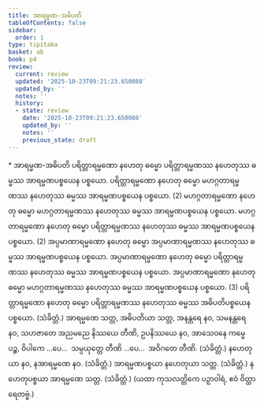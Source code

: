 ```yaml
---
title: အာရမ္မဏ-အဓိပတိ
tableOfContents: false
sidebar:
  order: 1
type: tipitaka
basket: ab
book: p4
review:
  current: review
  updated: '2025-10-23T09:21:23.650088'
  updated_by: ''
  notes: ''
  history:
  - state: review
    date: '2025-10-23T09:21:23.650088'
    updated_by: ''
    notes: ''
    previous_state: draft
---
```



<ReviewStatus review={frontmatter.review} showDetails={true} />

<HypothesisAnnotation frontmatter={frontmatter} />

<DynamicBreadcrumb />

<Paragraph type="center" book="p4">
* အာရမ္မဏ-အဓိပတိ
</Paragraph>

<Division number="172" book="p4" e="ch" v="39" p="527">

<Paragraph number="635" book="p4">
ပရိတ္တာရမ္မဏော နဟေတု ဓမ္မော ပရိတ္တာရမ္မဏဿ နဟေတုဿ ဓမ္မဿ အာရမ္မဏပစ္စယေန ပစ္စယော. ပရိတ္တာရမ္မဏော နဟေတု ဓမ္မော မဟဂ္ဂတာရမ္မဏဿ နဟေတုဿ ဓမ္မဿ အာရမ္မဏပစ္စယေန ပစ္စယော. (2)
</Paragraph>

<Paragraph number="636" book="p4">
မဟဂ္ဂတာရမ္မဏော နဟေတု ဓမ္မော မဟဂ္ဂတာရမ္မဏဿ နဟေတုဿ ဓမ္မဿ အာရမ္မဏပစ္စယေန ပစ္စယော. မဟဂ္ဂတာရမ္မဏော နဟေတု ဓမ္မော ပရိတ္တာရမ္မဏဿ နဟေတုဿ ဓမ္မဿ အာရမ္မဏပစ္စယေန ပစ္စယော. (2)
</Paragraph>

<Paragraph number="637" book="p4">
အပ္ပမာဏာရမ္မဏော နဟေတု ဓမ္မော အပ္ပမာဏာရမ္မဏဿ နဟေတုဿ ဓမ္မဿ အာရမ္မဏပစ္စယေန ပစ္စယော. အပ္ပမာဏာရမ္မဏော နဟေတု ဓမ္မော ပရိတ္တာရမ္မဏဿ နဟေတုဿ ဓမ္မဿ အာရမ္မဏပစ္စယေန ပစ္စယော. အပ္ပမာဏာရမ္မဏော နဟေတု ဓမ္မော မဟဂ္ဂတာရမ္မဏဿ နဟေတုဿ ဓမ္မဿ အာရမ္မဏပစ္စယေန ပစ္စယော. (3)
</Paragraph>

<Paragraph number="638" book="p4">
ပရိတ္တာရမ္မဏော နဟေတု ဓမ္မော ပရိတ္တာရမ္မဏဿ နဟေတုဿ ဓမ္မဿ အဓိပတိပစ္စယေန ပစ္စယော. (သံခိတ္တံ.)
</Paragraph>

</Division>
<Division number="173" book="p4" e="ch" v="39" p="527">

<Paragraph number="639" book="p4">
အာရမ္မဏေ သတ္တ, အဓိပတိယာ သတ္တ, အနန္တရေ နဝ, သမနန္တရေ နဝ, သဟဇာတေ အညမညေ နိဿယေ တီဏိ, ဥပနိဿယေ နဝ, အာသေဝနေ ကမ္မေ ပဉ္စ, ဝိပါကေ …ပေ…  သမ္ပယုတ္တေ တီဏိ …ပေ…  အဝိဂတေ တီဏိ. (သံခိတ္တံ.)
</Paragraph>

<Paragraph number="640" book="p4">
နဟေတုယာ နဝ, နအာရမ္မဏေ နဝ. (သံခိတ္တံ.)
</Paragraph>

<Paragraph number="641" book="p4">
အာရမ္မဏပစ္စယာ နဟေတုယာ သတ္တ. (သံခိတ္တံ.)
</Paragraph>

<Paragraph number="642" book="p4">
နဟေတုပစ္စယာ အာရမ္မဏေ သတ္တ. (သံခိတ္တံ.)
</Paragraph>

<Paragraph number="643" book="p4">
(ယထာ ကုသလတ္တိကေ ပဉှာဝါရံ, ဧဝံ ဝိတ္ထာရေတဗ္ဗံ.)
</Paragraph>
</Division>